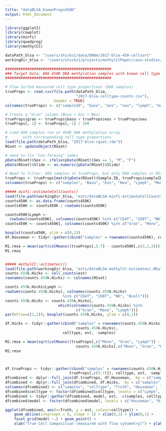 ```yaml
---
title: "dataBLSA_knownProps450K"
output: html_document
---
```


```r
library(ggplot2)
library(cowplot)
library(minfi)
library(quadprog)
library(methylCC)

dataPath_blsa <- "/users/shicks1/data/DNAm/2017-blsa-450-cellsort"
workingDir_blsa <- "/users/shicks1/projects/methylCCPaper/case-studies/2017-blsa-450-cellsort"

################################################
### Target Data: 806 450K DNA methylation samples with known cell type proportions
################################################

# Flow Sorted measured cell type proportions (806 samples)
trueProps <- read.csv(file.path(dataPath_blsa, 
                                "2017-blsa-celltype-counts.csv"), 
                      header = TRUE)
colnames(trueProps) <- c("sampleID", "baso", "eos", "neu", "lymph", "mono")

# Create a "Gran" column (Baso + Eos + Neu)
trueProps$gran <- trueProps$baso + trueProps$eos + trueProps$neu
trueProps[,-1] <- trueProps[,-1] / 100

# Load 800 samples run on 450K DNA methylation array 
#       with corresponding cell type proportions
load(file.path(dataPath_blsa, "2017-blsa-rgset.rda")) 
RGset <- updateObject(RGset) 

# need to fix "non-forming" names
pData(RGset)$Sex <- ifelse(pData(RGset)$Sex == 1, "M", "F")
pData(RGset)$Slide <- as.numeric(pData(RGset)$Slide)

# Need to filter: 806 samples in trueProps, but only 800 samples in RGset
trueProps <- trueProps[match(pData(RGset)$Sample.ID, trueProps$sampleID), ]
colnames(trueProps) <- c("samples", "Baso", "Eos", "Neu", "Lymph", "Mono", "Gran")

##### minfi::estimateCellCounts()
load(file.path(workingDir_blsa, "ests/dataBLSA-minfi-estimateCellCounts.RData"))
counts450K <- as.data.frame(counts450K)
counts450K <- counts450K / rowSums(counts450K)

counts450K$Lymph <- 
  rowSums(counts450K[, colnames(counts450K) %in% c("CD4T", "CD8T", "NK", "Bcell")])
counts450K <- counts450K[, colnames(counts450K) %in% c("Gran", "Mono", "Lymph")]

boxplot(counts450K, ylim = c(0,1))
df.Houseman <- tidyr::gather(cbind("samples" = rownames(counts450K), counts450K), celltype, est, -samples)

M1.rmse = mean(sqrt(colMeans((trueProps[,5:7] - counts450K[,c(3,1,2)])^2)))
M1.rmse


##### methylCC::estimatecc()
load(file.path(workingDir_blsa, "ests/dataBLSA-methylCC-estimatecc.RData"))
counts.450k.Hicks <- cell_counts(est)
rownames(counts.450k.Hicks) <- colnames(RGset)

counts.450k.Hicks$Lymph <- 
rowSums(counts.450k.Hicks[, colnames(counts.450k.Hicks)
                          %in% c("CD4T", "CD8T", "NK", "Bcell")])
counts.450k.Hicks <- counts.450k.Hicks[, 
                        which(colnames(counts.450k.Hicks) %in% 
                                c("Gran", "Mono", "Lymph"))]
par(mfrow=c(1,1)); boxplot(counts.450k.Hicks, ylim = c(0,1))

df.Hicks <- tidyr::gather(cbind("samples" = rownames(counts.450k.Hicks), 
                                counts.450k.Hicks), 
                          celltype, est, -samples)

M2.rmse = mean(sqrt(colMeans((trueProps[,c("Mono", "Gran", "Lymph")] - 
                                counts.450k.Hicks[,c("Mono", "Gran", "Lymph")])^2)))
M2.rmse



df.trueProps <- tidyr::gather(cbind("samples" = rownames(counts.450k.Hicks), 
                             trueProps[,c(5:7)]), celltype, est, -samples)
dfcombined <- dplyr::full_join(df.trueProps, df.Houseman,  by = c("samples", "celltype"))
dfcombined <- dplyr::full_join(dfcombined, df.Hicks,  by = c("samples", "celltype"))
colnames(dfcombined) <- c("samples", "celltype", "Truth", "Houseman", "Hicks")
dfcombined$celltype <- factor(dfcombined$celltype, levels = c("Lymph", "Mono", "Gran"))
dfcombined <- tidyr::gather(dfcombined, model, est, -c(samples, celltype, Truth))
dfcombined$model <- factor(dfcombined$model, levels = c("Houseman", "Hicks"))

ggplot(dfcombined, aes(x=Truth, y = est, colour=celltype)) + 
    geom_abline(intercept = 0, slope = 1) + xlim(0,1) + ylim(0,1) +
    facet_grid(model ~.) + geom_point() +
    xlab("True Cell Composition (measured with flow cytometry)") + ylab("Model-based Cell Composition Estimates")

```


